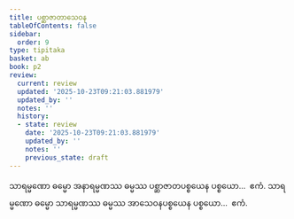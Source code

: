 ```yaml
---
title: ပစ္ဆာဇာတာသေဝန
tableOfContents: false
sidebar:
  order: 9
type: tipitaka
basket: ab
book: p2
review:
  current: review
  updated: '2025-10-23T09:21:03.881979'
  updated_by: ''
  notes: ''
  history:
  - state: review
    date: '2025-10-23T09:21:03.881979'
    updated_by: ''
    notes: ''
    previous_state: draft
---
```



<ReviewStatus review={frontmatter.review} showDetails={true} />

<HypothesisAnnotation frontmatter={frontmatter} />

<DynamicBreadcrumb />

<Division number="35" book="p2" e="ch" v="38" p="309">

<Paragraph number="2388" book="p2">
သာရမ္မဏော ဓမ္မော အနာရမ္မဏဿ ဓမ္မဿ ပစ္ဆာဇာတပစ္စယေန ပစ္စယော…  ဧကံ.
</Paragraph>

<Paragraph number="2389" book="p2">
သာရမ္မဏော ဓမ္မော သာရမ္မဏဿ ဓမ္မဿ အာသေဝနပစ္စယေန ပစ္စယော…  ဧကံ.
</Paragraph>
</Division>
